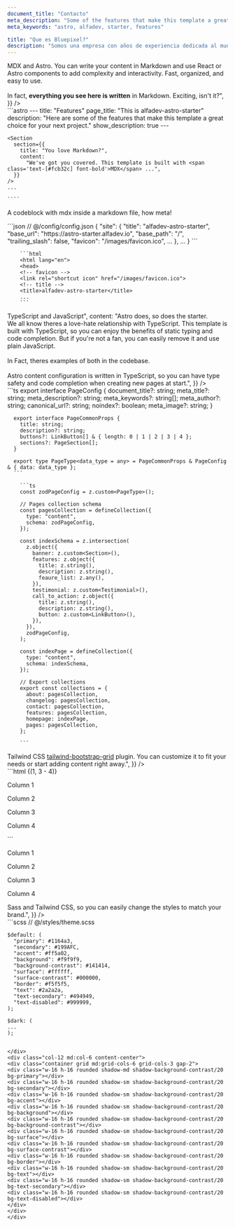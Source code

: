 ```yaml
---
document_title: "Contacto"
meta_description: "Some of the features that make this template a great choice for your next Astro project."
meta_keywords: "astro, alfadev, starter, features"

title: "Que es Bluepixel?"
description: "Somos una empresa con años de experiencia dedicada al mundo de la programacion y desarrollo de sitios web, ofrecemos servicios de desarrollo de software personalizado, consultoría y capacitación en tecnologias de la informatica."
---
```


<Section
  section={{
    title: "You love Markdown?",
    content:
      "We've got you covered. This template is built with <span class='text-[#fcb32c] font-bold'>MDX</span> and <span class='text-[#38bdf8] font-bold'>Astro</span>. You can write your content in Markdown and use React or Astro components to add complexity and interactivity. Fast, organized, and easy to use. <br/> <br/> In fact, <b>everything you see here is written</b> in Markdown. Exciting, isn't it?",
  }}
/>

<div class="row mb-10 lg:mb-20">
  <div class="col-12 text-sm">
    ```astro
    ---
    title: "Features"
    page_title: "This is alfadev-astro-starter"
    description: "Here are some of the features that make this template a great choice for your next project."
    show_description: true
    ---

    <Section
      section={{
        title: "You love Markdown?",
        content:
          "We've got you covered. This template is built with <span class='text-[#fcb32c] font-bold'>MDX</span> ...",
      }}
    />
    ...

    ````

</div>
<p class="text-[0.5rem] text-text">A codeblock with mdx inside a markdown file, how meta!</p>
</div>

<Section
  section={{
    title: "The content stays in place",
    content:
      "The site content is separated from the layout, so it feels intuitive and you can change the layout without affecting the content. The content is written either in Markdown (for static pages) or in configuration files (for core site data).",
  }}
/>

<div class="row mb-10 lg:mb-20">
  <div class="col-12 md:col-6 text-sm py-2">
      ```json
      // @/config/config.json
      {
        "site": {
          "title": "alfadev-astro-starter",
          "base_url": "https://astro-starter.alfadev.io",
          "base_path": "/",
          "trailing_slash": false,
          "favicon": "/images/favicon.ico",
          ...
        },
        ...
      }
      ```
  </div>
  <div class="col-12 md:col-6 py-2">

        ```html
        <html lang="en">
        <head>
        <!-- favicon -->
        <link rel="shortcut icon" href="/images/favicon.ico">
        <!-- title -->
        <title>alfadev-astro-starter</title>
        ...
        ```
  </div>

</div>

<Section
  section={{
    title: "Support for <span class='text-[#007acc] font-bold'>TypeScript</span> and <span class='text-[#fcb32c] font-bold'>JavaScript</span>",
    content: "<span class='text-accent'>Astro</span> does, so does the starter. <br/> We all know theres a love-hate relationship with TypeScript. This template is built with TypeScript, so you can enjoy the benefits of static typing and code completion. But if you're not a fan, you can easily remove it and use plain JavaScript.<br/><br/> In Fact, theres examples of both in the codebase.<br/><br/><span class='text-accent'>Astro</span> content configuration is written in TypeScript, so you can have type safety and code completion when creating new pages at start.",
  }}
/>


<div class="row mb-10 lg:mb-20">
  <div class="col-12 md:col-6 text-sm py-2">
      ```ts
      export interface PageConfig {
        document_title?: string;
        meta_title?: string;
        meta_description?: string;
        meta_keywords?: string[];
        meta_author?: string;
        canonical_url?: string;
        noindex?: boolean;
        meta_image?: string;
      }

      export interface PageCommonProps {
        title: string;
        description?: string;
        buttons?: LinkButton[] & { length: 0 | 1 | 2 | 3 | 4 };
        sections?: PageSection[];
      }

      export type PageType<data_type = any> = PageCommonProps & PageConfig & { data: data_type };
      ```
  </div>
  <div class="col-12 md:col-6 text-sm py-2">

        ```ts
        const zodPageConfig = z.custom<PageType>();

        // Pages collection schema
        const pagesCollection = defineCollection({
          type: "content",
          schema: zodPageConfig,
        });

        const indexSchema = z.intersection(
          z.object({
            banner: z.custom<Section>(),
            features: z.object({
              title: z.string(),
              description: z.string(),
              feaure_list: z.any(),
            }),
            testimonial: z.custom<Testimonial>(),
            call_to_action: z.object({
              title: z.string(),
              description: z.string(),
              button: z.custom<LinkButton>(),
            }),
          }),
          zodPageConfig,
        );

        const indexPage = defineCollection({
          type: "content",
          schema: indexSchema,
        });

        // Export collections
        export const collections = {
          about: pagesCollection,
          changelog: pagesCollection,
          contact: pagesCollection,
          features: pagesCollection,
          homepage: indexPage,
          pages: pagesCollection,
        };

        ```
  </div>

</div>

<Section
  section={{
    title: "Layout is ready and recognizable",
    content:
      "The layout is ready to go. It's responsive, accessible, and SEO-friendly. It's built with <span class='text-[#38bdf8] font-bold'>Tailwind CSS</span> <span class='text-purple-600 font-bold'><a href='https://github.com/karolis-sh/tailwind-bootstrap-grid#readme'>tailwind-bootstrap-grid</a></span> plugin. You can customize it to fit your needs or start adding content right away.",
  }}
/>

<div class="row mb-10 lg:mb-20">
  <div class="col-12 md:col-6 text-sm">
    ```html {(1, 3 - 4)}
    <div class="container border-4 border-primary h-full content-center">
      <div class="row border-4 border-secondary">
        <div class="col-12 md:col-6 lg:col-3 border-accent">
          <p>Column 1</p>
        </div>
        <div class="col-12 md:col-6 lg:col-3 border-accent">
          <p>Column 2</p>
        </div>
        <div class="col-12 md:col-6 lg:col-3 border-accent">
          <p>Column 3</p>
        </div>
        <div class="col-12 md:col-6 lg:col-3 border-accent">
          <p>Column 4</p>
        </div>
      </div>
    </div>
    ```
  </div>
  <div class="col-12 md:col-6 p-4">
    <div class="container border-4 border-primary h-full content-center">
      <div class="row border-4 border-secondary">
        <div class="col-12 md:col-6 lg:col-3 border-4 border-accent">
          <p>Column 1</p>
        </div>
        <div class="col-12 md:col-6 lg:col-3 border-4 border-accent">
          <p>Column 2</p>
        </div>
        <div class="col-12 md:col-6 lg:col-3 border-4 border-accent">
          <p>Column 3</p>
        </div>
        <div class="col-12 md:col-6 lg:col-3 border-4 border-accent">
          <p>Column 4</p>
        </div>
      </div>
    </div>
  </div>
</div>

<Section
  section={{
    title: "Ready to fit your theme",
    content:
      "The template is designed to be easily customizable. You can change the colors, fonts, and layout to fit your brand. It's built with <span class='text-[#e41c81] font-bold'>Sass</span> and <span class='text-[#38bdf8] font-bold'>Tailwind CSS</span>, so you can easily change the styles to match your brand.",
  }}
/>

<div class="row mb-10 lg:mb-20">
<div class="col-12 md:col-6 text-sm p-4 md:p-1">
  ```scss
    // @/styles/theme.scss

    $default: (
      "primary": #1164a3,
      "secondary": #199AFC,
      "accent": #ff5a02,
      "background": #f9f9f9,
      "background-contrast": #141414,
      "surface": #ffffff,
      "surface-contrast": #000000,
      "border": #f5f5f5,
      "text": #2a2a2a,
      "text-secondary": #494949,
      "text-disabled": #999999,
    );

    $dark: (
    ...
    );

```

</div>
<div class="col-12 md:col-6 content-center">
<div class="container grid md:grid-cols-6 grid-cols-3 gap-2">
<div class="w-16 h-16 rounded shadow-md shadow-background-contrast/20 bg-primary"></div>
<div class="w-16 h-16 rounded shadow-sm shadow-background-contrast/20 bg-secondary"></div>
<div class="w-16 h-16 rounded shadow-sm shadow-background-contrast/20 bg-accent"></div>
<div class="w-16 h-16 rounded shadow-sm shadow-background-contrast/20 bg-background"></div>
<div class="w-16 h-16 rounded shadow-sm shadow-background-contrast/20 bg-background-contrast"></div>
<div class="w-16 h-16 rounded shadow-sm shadow-background-contrast/20 bg-surface"></div>
<div class="w-16 h-16 rounded shadow-sm shadow-background-contrast/20 bg-surface-contrast"></div>
<div class="w-16 h-16 rounded shadow-sm shadow-background-contrast/20 bg-border"></div>
<div class="w-16 h-16 rounded shadow-sm shadow-background-contrast/20 bg-text"></div>
<div class="w-16 h-16 rounded shadow-sm shadow-background-contrast/20 bg-text-secondary"></div>
<div class="w-16 h-16 rounded shadow-sm shadow-background-contrast/20 bg-text-disabled"></div>
</div>
</div>
</div>


